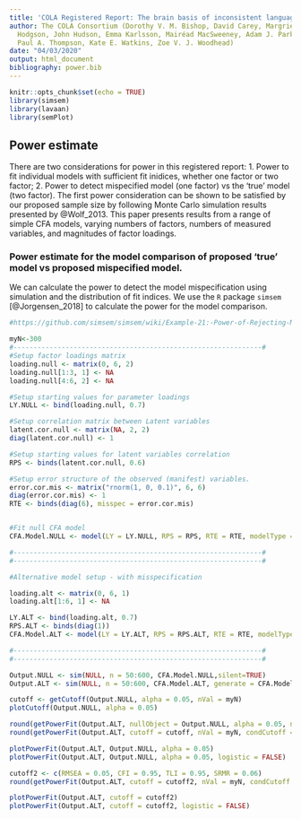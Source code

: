 ```yaml
---
title: 'COLA Registered Report: The brain basis of inconsistent language lateralisation (POWER ANALYSIS)'
author: The COLA Consortium (Dorothy V. M. Bishop, David Carey, Margriet Groen, Jessica
  Hodgson, John Hudson, Emma Karlsson, Mairéad MacSweeney, Adam J. Parker, Nuala Simpson,
  Paul A. Thompson, Kate E. Watkins, Zoe V. J. Woodhead)
date: "04/03/2020"
output: html_document
bibliography: power.bib
---
```





```r
knitr::opts_chunk$set(echo = TRUE)
library(simsem)
library(lavaan)
library(semPlot)

```

## Power estimate 

There are two considerations for power in this registered report: 1. Power to fit individual models with sufficient fit inidices, whether one factor or two factor; 2. Power to detect mispecified model (one factor) vs the 'true' model (two factor). The first power consideration can be shown to be satisfied by our proposed sample size by following Monte Carlo simulation results presented by @Wolf_2013. This paper presents results from a range of simple CFA models, varying numbers of factors, numbers of measured variables, and magnitudes of factor loadings.


### Power estimate for the model comparison of proposed 'true' model vs proposed mispecified model.

We can calculate the power to detect the model mispecification using simulation and the distribution of fit indices. We use the `R` package `simsem` [@Jorgensen_2018] to calculate the power for the model comparison. 


```r
#https://github.com/simsem/simsem/wiki/Example-21:-Power-of-Rejecting-Misspecified-Models-with-Varying-Sample-Size

myN<-300
#--------------------------------------------------------------#
#Setup factor loadings matrix
loading.null <- matrix(0, 6, 2)
loading.null[1:3, 1] <- NA
loading.null[4:6, 2] <- NA

#Setup starting values for parameter loadings
LY.NULL <- bind(loading.null, 0.7)

#Setup correlation matrix between Latent variables
latent.cor.null <- matrix(NA, 2, 2)
diag(latent.cor.null) <- 1

#Setup starting values for latent variables correlation
RPS <- binds(latent.cor.null, 0.6)

#Setup error structure of the observed (manifest) variables.
error.cor.mis <- matrix("rnorm(1, 0, 0.1)", 6, 6)
diag(error.cor.mis) <- 1
RTE <- binds(diag(6), misspec = error.cor.mis)


#Fit null CFA model
CFA.Model.NULL <- model(LY = LY.NULL, RPS = RPS, RTE = RTE, modelType = "CFA")

#--------------------------------------------------------------#
#--------------------------------------------------------------#

#Alternative model setup - with misspecification

loading.alt <- matrix(0, 6, 1)
loading.alt[1:6, 1] <- NA

LY.ALT <- bind(loading.alt, 0.7)
RPS.ALT <- binds(diag(1))
CFA.Model.ALT <- model(LY = LY.ALT, RPS = RPS.ALT, RTE = RTE, modelType="CFA")

#--------------------------------------------------------------#
#--------------------------------------------------------------#

Output.NULL <- sim(NULL, n = 50:600, CFA.Model.NULL,silent=TRUE)
Output.ALT <- sim(NULL, n = 50:600, CFA.Model.ALT, generate = CFA.Model.NULL,silent=TRUE)

cutoff <- getCutoff(Output.NULL, alpha = 0.05, nVal = myN)
plotCutoff(Output.NULL, alpha = 0.05)

```

```r

round(getPowerFit(Output.ALT, nullObject = Output.NULL, alpha = 0.05, nVal = myN),2)
round(getPowerFit(Output.ALT, cutoff = cutoff, nVal = myN, condCutoff = TRUE),2)
```

```r

plotPowerFit(Output.ALT, Output.NULL, alpha = 0.05)
plotPowerFit(Output.ALT, Output.NULL, alpha = 0.05, logistic = FALSE)
```

```r

cutoff2 <- c(RMSEA = 0.05, CFI = 0.95, TLI = 0.95, SRMR = 0.06)
round(getPowerFit(Output.ALT, cutoff = cutoff2, nVal = myN, condCutoff = FALSE),2)
```

```r

plotPowerFit(Output.ALT, cutoff = cutoff2)
plotPowerFit(Output.ALT, cutoff = cutoff2, logistic = FALSE)
```

